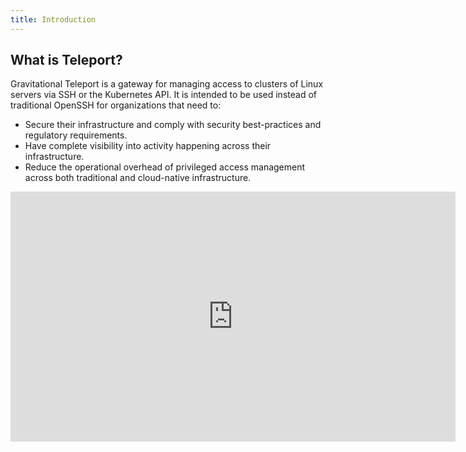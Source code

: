 ```yaml
---
title: Introduction
---
```


## What is Teleport?

Gravitational Teleport is a gateway for managing access to clusters of Linux
servers via SSH or the Kubernetes API. It is intended to be used instead of
traditional OpenSSH for organizations that need to:

- Secure their infrastructure and comply with security best-practices and
  regulatory requirements.
- Have complete visibility into activity happening across their infrastructure.
- Reduce the operational overhead of privileged access management across both
  traditional and cloud-native infrastructure.

<iframe
  width="712"
  height="400"
  src="https://www.youtube.com/embed/GvAD5aNcdBA?rel=0&modestbranding=1&widget_referrer=gravitational.com/teleport/docs"
  frameBorder="0"
  allow="accelerometer; autoplay; encrypted-media; gyroscope; picture-in-picture"
  allowFullScreen
/>

Teleport aims to be a cloud-native SSH solution, i.e. it makes it natural to think of
environments, not servers. Below is the list of most popular Teleport features:

- Single SSH/Kubernetes access gateway for an entire organization.
- SSH certificate based authentication instead of static keys.
- The ability to manage trust between teams, organizations and data centers.
- SSH/Kubernetes access into behind-firewall environments without any open ports.
- Role-based access control (RBAC) for SSH.
- A single tool ("pane of glass") to manage RBAC for both SSH and Kubernetes.
- Audit log with session recording/replay.
- Kubernetes audit log, including the recording of interactive commands executed via `kubectl`.
- The same workflows and ease of that they get with familiar `ssh` / `kubectl` commands.
- Ability to run in "agentless" mode, i.e. most of Teleport features are
  available on clusters with pre-existing SSH daemons, usually `sshd`.

Teleport is available through the free, open source edition ("Teleport Community Edition")
or a commercial edition ("Teleport Enterprise Edition").

## Operating System Support

Teleport is officially supported on the platforms listed below, it is worth noting
that the open source community has been successful building and running Teleport on
UNIX variants other than Linux [2].

| Operating System | Teleport Client | Teleport Server |
| - | - | - |
| Linux v2.6+ | yes | yes |
| MacOS v10.12+ | yes | yes |
| Windows [1] | yes [1] | no |

[1] *Teleport server does not run on Windows yet, but `tsh` (the Teleport client)
can be used on Windows to execute `tsh login` to retrieve a user's SSH
certificate and use it with `ssh`, the OpenSSH client, running on a Windows
client machine.*

[2] *Teleport is written in Go and it is theoretically possible to build it on
any OS supported by the [Golang toolchain](https://github.com/golang/go/wiki/MinimumRequirements)*.

## Teleport Community

The Community Edition is [on Github](https://github.com/gravitational/teleport)
if you want to dive into the
code. This documentation is also available in [the Github
repository](https://github.com/gravitational/teleport/tree/master/docs), so feel
free to create an issue or pull request if you have comments.

- [Quickstart Guide](quickstart.mdx) - A quick tutorial to show off the basic
  capabilities of Teleport. A good place to start if you want to jump right in.
- [Teleport Architecture](architecture.mdx) - This section covers the underlying
  design principles of Teleport and a detailed description of Teleport
  architecture. A good place to learn about Teleport's design and how it works.
- [User Manual](user-manual.mdx) - This manual expands on the Quickstart and
  provides end users with all they need to know about how to use Teleport.
- [Admin Manual](admin-guide.mdx) - This manual covers installation and
  configuration of Teleport and the ongoing management of Teleport.
- [FAQ](faq.mdx) - Common questions about Teleport.

## Teleport Enterprise

Teleport Enterprise is built around the open-source core in Teleport Community,
with the added benefits of role-based access control (RBAC) and easy
integration with identity managers for single sign-on (SSO). Because the
majority of documentation between the Community and Enterprise Editions overlap,
we have separated out the documentation that is specific to Teleport Enterprise.

- [Teleport Enterprise Introduction](enterprise.mdx) - Overview of the additional capabilities of Teleport Enterprise.
- [Teleport Enterprise Quick Start](quickstart-enterprise.mdx) - A quick tutorial to show off the basic capabilities of Teleport Enterprise.
  A good place to start if you want to jump right in.
- [RBAC for SSH](ssh-rbac.mdx) - Details on how Teleport Enterprise provides Role-based Access Controls (RBAC) for SSH.
- [SSO for SSH](ssh-sso.mdx) - Overview on how Teleport Enterprise works with external identity providers for single sign-on (SSO).

## Guides

We also have several guides that go through the most typical configurations and integrations.

- [Okta Integration](ssh-okta.mdx) - How to integrate Teleport Enterprise with Okta.
- [ADFS Integration](ssh-adfs.mdx) - How to integrate Teleport Enterprise with Active Directory.
- [One Login Integration](ssh-one-login.mdx) - How to integrate Teleport Enterprise with One Login.
- [OIDC Integration](oidc.mdx) - How to integrate Teleport Enterprise with identity providers using OIDC/OAuth2.
- [Kubernetes Integration](kubernetes-ssh.mdx) - How to configure Teleport to serve as a unified gateway for Kubernetes clusters and clusters of regular SSH nodes.

## Support and Contributing

We offer a few different options for support. First of all, we try to provide clear and comprehensive documentation. documentation is also available in [the Github repository](https://github.com/gravitational/teleport/tree/master/docs), so feel free to create a PR or file an issue if you think improvements can be made.

If you still have questions after reviewing our docs, you can also:

- Join the [Teleport Community](https://community.gravitational.com/c/teleport) to ask questions. Our engineers are available there to help you.
- If you want to contribute to Teleport or file a bug report/issue, you can do so by creating an issue in [Github](https://github.com/gravitational/teleport/).
- If you are interested in Teleport Enterprise or more responsive support during a POC, we can also create a dedicated Slack channel for you during your POC. You can [reach out to us through our website](https://gravitational.com/teleport/) to arrange for a POC.

Teleport is made by [Gravitational](https://gravitational.com/). We hope you
enjoy using Teleport. If you have comments or questions, feel free to reach out
to the Gravitational Team:
[info@gravitational.com](mailto:info@gravitational.com).
